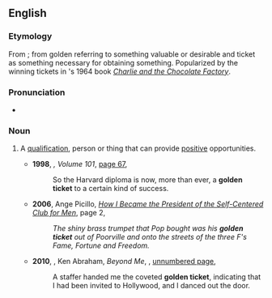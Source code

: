 ==English==

===Etymology===
From {{compound|en|golden|ticket}}; from golden referring to something valuable or desirable and ticket as something necessary for obtaining something. Popularized by the winning tickets in {{w|Roald Dahl}}'s 1964 book ''[[w:en:Charlie and the Chocolate Factory|Charlie and the Chocolate Factory]]''.

===Pronunciation===
* {{audio|en|en-au-golden ticket.ogg|Audio (AU)}}

===Noun===
{{en-noun}}

# {{lb|en|idiomatic}} A [[qualification]], person or thing that can provide [[positive]] opportunities.
#* '''1998''', ''{{w|Harvard Magazine}}, Volume 101'', [https://books.google.com.au/books?id=_QMuAAAAMAAJ&q=%22the+Harvard+diploma+is+now,+more+than+ever,+a+golden+ticket%22&dq=%22the+Harvard+diploma+is+now,+more+than+ever,+a+golden+ticket%22&hl=en&newbks=1&newbks_redir=0&sa=X&ved=2ahUKEwj2v-Xwu8PuAhXqxDgGHbMYAqQQ6AEwAHoECAAQAg page 67],
#*: So the Harvard diploma is now, more than ever, a '''golden ticket''' to a certain kind of success.
#* '''2006''', Ange Picillo, ''[http://books.google.com/books?id=jWYyVlzTHqoC How I Became the President of the Self-Centered Club for Men]'', page 2,
#*: ''The shiny brass trumpet that Pop bought was his '''golden ticket''' out of Poorville and onto the streets of the three F's Fame, Fortune and Freedom.''
#* '''2010''', {{w|Melinda Doolittle}}, Ken Abraham, ''Beyond Me'', {{w|Zondervan|ZONDERVAN}}, [https://books.google.com.au/books?id=RQ3GBefN9R8C&pg=PT86&dq=%22golden+ticket%22%7C%22golden+tickets%22&hl=en&newbks=1&newbks_redir=0&sa=X&ved=2ahUKEwjqi5CotsPuAhXFyzgGHV6GBR04ZBDoATAWegQIQxAC#v=onepage&q=%22golden%20ticket%22%7C%22golden%20tickets%22&f=false unnumbered page],
#*: A staffer handed me the coveted '''golden ticket''', indicating that I had been invited to Hollywood, and I danced out the door.
